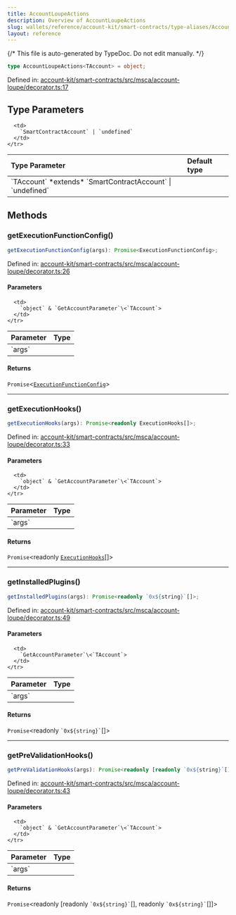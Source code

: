 ```yaml
---
title: AccountLoupeActions
description: Overview of AccountLoupeActions
slug: wallets/reference/account-kit/smart-contracts/type-aliases/AccountLoupeActions
layout: reference
---
```


{/* This file is auto-generated by TypeDoc. Do not edit manually. */}

```ts
type AccountLoupeActions<TAccount> = object;
```

Defined in: [account-kit/smart-contracts/src/msca/account-loupe/decorator.ts:17](https://github.com/alchemyplatform/aa-sdk/blob/c1a84188d03473acac2fdb49fb7cd7fdba73169b/account-kit/smart-contracts/src/msca/account-loupe/decorator.ts#L17)

## Type Parameters

<table>
  <thead>
    <tr>
      <th align="left">Type Parameter</th>
      <th align="left">Default type</th>
    </tr>
  </thead>

  <tbody>
    <tr>
      <td>
        `TAccount` *extends* `SmartContractAccount` | `undefined`
      </td>

      <td>
        `SmartContractAccount` | `undefined`
      </td>
    </tr>

  </tbody>
</table>

## Methods

### getExecutionFunctionConfig()

```ts
getExecutionFunctionConfig(args): Promise<ExecutionFunctionConfig>;
```

Defined in: [account-kit/smart-contracts/src/msca/account-loupe/decorator.ts:26](https://github.com/alchemyplatform/aa-sdk/blob/c1a84188d03473acac2fdb49fb7cd7fdba73169b/account-kit/smart-contracts/src/msca/account-loupe/decorator.ts#L26)

#### Parameters

<table>
  <thead>
    <tr>
      <th align="left">Parameter</th>
      <th align="left">Type</th>
    </tr>
  </thead>

  <tbody>
    <tr>
      <td>
        `args`
      </td>

      <td>
        `object` & `GetAccountParameter`\<`TAccount`>
      </td>
    </tr>

  </tbody>
</table>

#### Returns

`Promise`\<[`ExecutionFunctionConfig`](ExecutionFunctionConfig.mdx)>

---

### getExecutionHooks()

```ts
getExecutionHooks(args): Promise<readonly ExecutionHooks[]>;
```

Defined in: [account-kit/smart-contracts/src/msca/account-loupe/decorator.ts:33](https://github.com/alchemyplatform/aa-sdk/blob/c1a84188d03473acac2fdb49fb7cd7fdba73169b/account-kit/smart-contracts/src/msca/account-loupe/decorator.ts#L33)

#### Parameters

<table>
  <thead>
    <tr>
      <th align="left">Parameter</th>
      <th align="left">Type</th>
    </tr>
  </thead>

  <tbody>
    <tr>
      <td>
        `args`
      </td>

      <td>
        `object` & `GetAccountParameter`\<`TAccount`>
      </td>
    </tr>

  </tbody>
</table>

#### Returns

`Promise`\<readonly [`ExecutionHooks`](ExecutionHooks.mdx)\[]>

---

### getInstalledPlugins()

```ts
getInstalledPlugins(args): Promise<readonly `0x${string}`[]>;
```

Defined in: [account-kit/smart-contracts/src/msca/account-loupe/decorator.ts:49](https://github.com/alchemyplatform/aa-sdk/blob/c1a84188d03473acac2fdb49fb7cd7fdba73169b/account-kit/smart-contracts/src/msca/account-loupe/decorator.ts#L49)

#### Parameters

<table>
  <thead>
    <tr>
      <th align="left">Parameter</th>
      <th align="left">Type</th>
    </tr>
  </thead>

  <tbody>
    <tr>
      <td>
        `args`
      </td>

      <td>
        `GetAccountParameter`\<`TAccount`>
      </td>
    </tr>

  </tbody>
</table>

#### Returns

`Promise`\<readonly `` `0x${string}` ``\[]>

---

### getPreValidationHooks()

```ts
getPreValidationHooks(args): Promise<readonly [readonly `0x${string}`[], readonly `0x${string}`[]]>;
```

Defined in: [account-kit/smart-contracts/src/msca/account-loupe/decorator.ts:43](https://github.com/alchemyplatform/aa-sdk/blob/c1a84188d03473acac2fdb49fb7cd7fdba73169b/account-kit/smart-contracts/src/msca/account-loupe/decorator.ts#L43)

#### Parameters

<table>
  <thead>
    <tr>
      <th align="left">Parameter</th>
      <th align="left">Type</th>
    </tr>
  </thead>

  <tbody>
    <tr>
      <td>
        `args`
      </td>

      <td>
        `object` & `GetAccountParameter`\<`TAccount`>
      </td>
    </tr>

  </tbody>
</table>

#### Returns

`Promise`\<readonly \[readonly `` `0x${string}` ``\[], readonly `` `0x${string}` ``\[]]>
